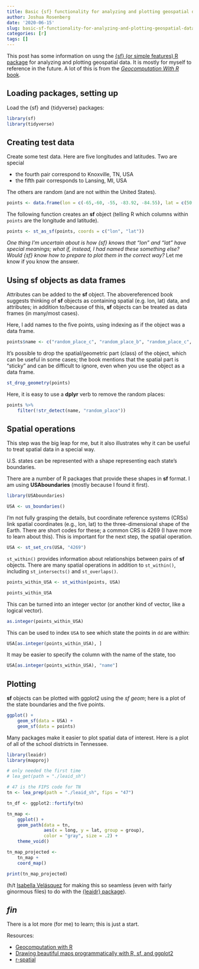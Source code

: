 ```yaml
---
title: Basic {sf} functionality for analyzing and plotting geospatial data
author: Joshua Rosenberg
date: '2020-06-15'
slug: basic-sf-functionality-for-analyzing-and-plotting-geospatial-data
categories: [r]
tags: []
---
```


This post has some information on usng the 
[{sf} (or simple features) R package](https://r-spatial.github.io/sf/articles/sf1.html)
for analyzing and plotting geospatial data. It is mostly for myself to reference
in the future. A lot of this is from the [*Geocomputation With R* book](https://geocompr.robinlovelace.net/).

## Loading packages, setting up

Load the {sf} and {tidyverse} packages:

```r
library(sf)
library(tidyverse)
```

## Creating test data

Create some test data. Here are five longitudes and latitudes. Two are special

- the fourth pair correspond to Knoxville, TN, USA
- the fifth pair corresponds to Lansing, MI, USA

The others are random (and are not within the United States).

```r
points <- data.frame(lon = c(-65,-60, -55, -83.92, -84.55), lat = c(50, 45, 40, 35.96, 42.73))
```

The following function creates an **sf** object (telling R which columns within
`points` are the longitude and latitude).

```r
points <- st_as_sf(points, coords = c("lon", "lat"))
```

*One thing I'm uncertain about is how {sf} knows that "lon" and "lat" have special meanings;
what if, instead, I had named these something else? Would {sf} know how to prepare to plot them in
the correct way?* Let me know if you know the answer.

## Using sf objects as data frames

Attributes can be added to the **sf** object. The abovereferenced book suggests
thinking of **sf** objects as containing spatial (e.g. lon, lat) data, and 
attributes; in addition to/because of this, **sf** objects can be treated as 
data frames (in many/most cases). 

Here, I add names to the five points, using indexing as if the object was a data frame.

```r
points$name <- c("random_place_c", "random_place_b", "random_place_c", "knoxville", "lansing")
```

It's possible to drop the spatial/geometric part (class) of the object, which can be
useful in some cases; the book mentions that the spatial part is "sticky" and can
be difficult to ignore, even when you use the object as a data frame.

```r
st_drop_geometry(points)
```

Here, it is easy to use a **dplyr** verb to remove the random places:

```r
points %>% 
    filter(!str_detect(name, "random_place"))
```

## Spatial operations

This step was the big leap for me, but it also illustrates why it can be useful
to treat spatial data in a special way.

U.S. states can be represented with a shape representing each state's boundaries.

There are a number of R packages that provide these shapes in **sf** format. I
am using **USAboundaries** (mostly because I found it first).

```r
library(USAboundaries) 

USA <- us_boundaries()
```

I'm not fully grasping the details, but coordinate reference systems (CRSs)
link spatial coordinates (e.g., lon, lat) to the three-dimensional shape of the
Earth. There are short codes for these; a common CRS is 4269 (I have more to 
learn about this). This is important for the next step, the spatial operation.

```r
USA <- st_set_crs(USA, "4269")
```

`st_within()` provides information about relationships between pairs of **sf** objects. 
There are many spatial operations in addition to `st_within()`, including `st_intersects()`
and `st_overlaps()`.

```r
points_within_USA <- st_within(points, USA)

points_within_USA
```

This can be turned into an integer vector (or another kind of vector, like a 
logical vector).

```r
as.integer(points_within_USA)
```

This can be used to index `USA` to see which state the points in `dd` are within:

```r
USA[as.integer(points_within_USA), ]
```

It may be easier to specify the column with the name of the state, too

```r
USA[as.integer(points_within_USA), "name"]
```

## Plotting

**sf** objects can be plotted with ggplot2 using the *sf geom*; here is a plot
of the state boundaries and the five points.

```r
ggplot() +
    geom_sf(data = USA) +
    geom_sf(data = points)
```

Many packages make it easier to plot spatial data of interest. Here is a plot
of all of the school districts in Tennessee.

```r
library(leaidr)
library(mapproj)

# only needed the first time
# lea_get(path = "./leaid_sh")

# 47 is the FIPS code for TN
tn <- lea_prep(path = "./leaid_sh", fips = "47")

tn_df <- ggplot2::fortify(tn)

tn_map <-
    ggplot() +
    geom_path(data = tn, 
              aes(x = long, y = lat, group = group),
              color = "gray", size = .2) +
    theme_void()

tn_map_projected <- 
    tn_map +
    coord_map()

print(tn_map_projected)
```

(h/t [Isabella Velásquez](https://ivelasq.rbind.io/)
for making this so seamless (even with fairly ginormous files) to do with the [{leaidr} package](https://github.com/ivelasq/leaidr)).

## *fin*

There is a lot more (for me) to learn; this is just a start.

Resources: 

- [Geocomputation with R](https://geocompr.robinlovelace.net/)
- [Drawing beautiful maps programmatically with R, sf, and ggplot2](https://www.google.com/search?q=ggplot2+sf&rlz=1C5CHFA_enUS724US724&oq=ggplot2+sf&aqs=chrome..69i57j0l5.2310j0j7&sourceid=chrome&ie=UTF-8)
- [r-spatial](https://www.r-spatial.org/)
